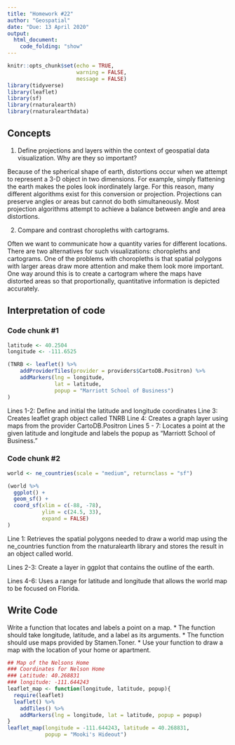 ```yaml
---
title: "Homework #22"
author: "Geospatial"
date: "Due: 13 April 2020"
output:
  html_document:
    code_folding: "show"
---
```


```r
knitr::opts_chunk$set(echo = TRUE,
                      warning = FALSE,
                      message = FALSE)
library(tidyverse)
library(leaflet)
library(sf)
library(rnaturalearth)
library(rnaturalearthdata)
```

## Concepts  

1. Define projections and layers within the context of geospatial data visualization. Why are they so important? 

Because of the spherical shape of earth, distortions occur when we attempt to represent a 3-D object in two dimensions. For example, simply flattening the earth makes the poles look inordinately large. For this reason, many different algorithms exist for this conversion or projection. Projections can preserve angles or areas but cannot do both simultaneously. Most projection algorithms attempt to achieve a balance between angle and area distortions.

2. Compare and contrast choropleths with cartograms.

Often we want to communicate how a quantity varies for different locations. There are two alternatives for such visualizations: choropleths and cartograms. One of the problems with choropleths is that spatial polygons with larger areas draw more attention and make them look more important. One way around this is to create a cartogram where the maps have distorted areas so that proportionally, quantitative information is depicted accurately.
    
## Interpretation of code  

### Code chunk #1

```r
latitude <- 40.2504
longitude <- -111.6525

(TNRB <- leaflet() %>% 
    addProviderTiles(provider = providers$CartoDB.Positron) %>% 
    addMarkers(lng = longitude,
               lat = latitude,
               popup = "Marriott School of Business")
)
```


Lines 1-2: Define and initial the latitude and longitude coordinates
Line 3: Creates leaflet graph object called TNRB
Line 4: Creates a graph layer using maps from the provider CartoDB.Positron
Lines 5 - 7: Locates a point at the given latitude and longitude and labels the popup as "Marriott School of Business."

### Code chunk #2

```r
world <- ne_countries(scale = "medium", returnclass = "sf")

(world %>% 
  ggplot() +
  geom_sf() +
  coord_sf(xlim = c(-88, -78),
           ylim = c(24.5, 33),
           expand = FALSE)
)
```

Line 1: Retrieves the spatial polygons needed to draw a world map using the ne_countries function from the rnaturalearth library and stores the result in an object called world.

Lines 2-3: Create a layer in ggplot that contains the outline of the earth.

Lines 4-6: Uses a range for latitude and longitude that allows the world map to be focused on Florida.

## Write Code

Write a function that locates and labels a point on a map.
* The function should take longitude, latitude, and a label as its arguments.
* The function should use maps provided by Stamen.Toner.
* Use your function to draw a map with the location of your home or apartment.


```r
## Map of the Nelsons Home
### Coordinates for Nelson Home
### Latitude: 40.268831
### longitude: -111.644243
leaflet_map <- function(longitude, latitude, popup){
  require(leaflet)
  leaflet() %>% 
    addTiles() %>% 
    addMarkers(lng = longitude, lat = latitude, popup = popup)
}
leaflet_map(longitude = -111.644243, latitude = 40.268831,
            popup = "Mooki's Hideout")
```

